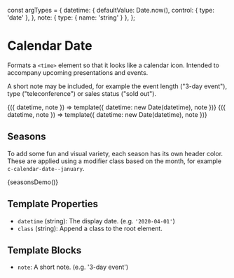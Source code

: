 const argTypes = {
  datetime: {
    defaultValue: Date.now(),
    control: { type: 'date' },
  },
  note: { type: { name: 'string' } },
};

<Meta title="Components/Calendar Date" />

# Calendar Date

Formats a `<time>` element so that it looks like a calendar icon. Intended to accompany upcoming presentations and events.

A short note may be included, for example the event length ("3-day event"), type ("teleconference") or sales status ("sold out").

<Canvas>
  <Story name="Basic" argTypes={argTypes}>
    {({ datetime, note }) => template({ datetime: new Date(datetime), note })}
  </Story>
  <Story name="With Note" argTypes={argTypes} args={{ note: '3-day event' }}>
    {({ datetime, note }) => template({ datetime: new Date(datetime), note })}
  </Story>
</Canvas>

## Seasons

To add some fun and visual variety, each season has its own header color. These are applied using a modifier class based on the month, for example `c-calendar-date--january`.

<Canvas>
  <Story
    name="Seasons"
    parameters={{
      docs: {
        source: {
          code: `{% include '@cloudfour/components/calendar-date/calendar-date.twig' with {
  datetime: '2020-04-01'
} only %}
{% include '@cloudfour/components/calendar-date/calendar-date.twig' with {
  datetime: '2020-07-04'
} only %}
{% include '@cloudfour/components/calendar-date/calendar-date.twig' with {
  datetime: '2020-10-31'
} only %}
{% include '@cloudfour/components/calendar-date/calendar-date.twig' with {
  datetime: '2020-12-31'
} only %}`,
        },
      },
    }}
  >
    {seasonsDemo()}
  </Story>
</Canvas>

## Template Properties

- `datetime` (string): The display date. (e.g. `'2020-04-01'`)
- `class` (string): Append a class to the root element.

## Template Blocks

- `note`: A short note. (e.g. '3-day event')
